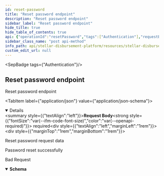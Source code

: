 ```yaml
---
id: reset-password
title: "Reset password endpoint"
description: "Reset password endpoint"
sidebar_label: "Reset password endpoint"
hide_title: true
hide_table_of_contents: true
api: {"operationId":"resetPassword","tags":["Authentication"],"requestBody":{"content":{"application/json":{"schema":{"type":"object","properties":{"password":{"type":"string","description":"New password for the user"},"reset_token":{"type":"string","description":"Token used to identify a valid password reset request"}},"required":["password","reset_token"]}}},"description":"Reset password request data","required":true},"responses":{"200":{"description":"Password reset successfully"},"400":{"description":"Bad Request","content":{"application/json":{"schema":{"type":"object","properties":{"message":{"type":"string","description":"Details about the error"}}}}}}},"description":"Reset password endpoint","method":"post","path":"/reset-password","securitySchemes":{"BearerAuth":{"type":"apiKey","name":"Authorization","in":"header","description":"JWT used for authorization"}},"jsonRequestBodyExample":{"password":"string","reset_token":"string"},"info":{"title":"Stellar Disbursement Platform API","version":"","description":""},"postman":{"name":"Reset password endpoint","description":{"type":"text/plain"},"url":{"path":["reset-password"],"host":["{{baseUrl}}"],"query":[],"variable":[]},"header":[{"key":"Content-Type","value":"application/json"},{"key":"Accept","value":"application/json"}],"method":"POST","body":{"mode":"raw","raw":"\"\"","options":{"raw":{"language":"json"}}}}}
sidebar_class_name: "post api-method"
info_path: api/stellar-disbursement-platform/resources/stellar-disbursement-platform-api
custom_edit_url: null
---
```



<SepBadge tags={"Authentication"}/>


## Reset password endpoint



Reset password endpoint

<MimeTabs><TabItem label={"application/json"} value={"application/json-schema"}><details style={{}} data-collapsed={false} open={true}><summary style={{"textAlign":"left"}}><strong>Request Body</strong><strong style={{"fontSize":"var(--ifm-code-font-size)","color":"var(--openapi-required)"}}> required</strong></summary><div style={{"textAlign":"left","marginLeft":"1rem"}}><div style={{"marginTop":"1rem","marginBottom":"1rem"}}>

Reset password request data

</div></div><ul style={{"marginLeft":"1rem"}}><SchemaItem collapsible={false} name={"password"} required={true} schemaName={"string"} qualifierMessage={undefined} schema={{"type":"string","description":"New password for the user"}}></SchemaItem><SchemaItem collapsible={false} name={"reset_token"} required={true} schemaName={"string"} qualifierMessage={undefined} schema={{"type":"string","description":"Token used to identify a valid password reset request"}}></SchemaItem></ul></details></TabItem></MimeTabs><div><ApiTabs><TabItem label={"200"} value={"200"}><div>

Password reset successfully

</div><div></div></TabItem><TabItem label={"400"} value={"400"}><div>

Bad Request

</div><div><MimeTabs schemaType={"response"}><TabItem label={"application/json"} value={"application/json"}><SchemaTabs><TabItem label={"Schema"} value={"Schema"}><details style={{}} data-collapsed={false} open={true}><summary style={{"textAlign":"left"}}><strong>Schema</strong></summary><div style={{"textAlign":"left","marginLeft":"1rem"}}></div><ul style={{"marginLeft":"1rem"}}><SchemaItem collapsible={false} name={"message"} required={false} schemaName={"string"} qualifierMessage={undefined} schema={{"type":"string","description":"Details about the error"}}></SchemaItem></ul></details></TabItem><TabItem label={"Example (from schema)"} value={"Example (from schema)"}><ResponseSamples responseExample={"{\n  \"message\": \"string\"\n}"} language={"json"}></ResponseSamples></TabItem></SchemaTabs></TabItem></MimeTabs></div></TabItem></ApiTabs></div>
